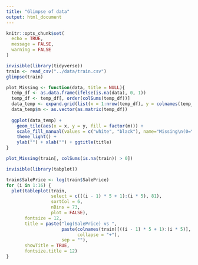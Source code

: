 ```yaml
---
title: "Glimpse of data"
output: html_document
---
```


```r
knitr::opts_chunk$set(
  echo = TRUE,
  message = FALSE,
  warning = FALSE
)
```

```r
invisible(library(tidyverse))
train <- read_csv("../data/train.csv")
glimpse(train)
```

```r
plot_Missing <- function(data, title = NULL){
  temp_df <- as.data.frame(ifelse(is.na(data), 0, 1))
  temp_df <- temp_df[, order(colSums(temp_df))]
  data_temp <- expand.grid(list(x = 1:nrow(temp_df), y = colnames(temp_df)))
  data_temp$m <- as.vector(as.matrix(temp_df))
  
  ggplot(data_temp) + 
    geom_tile(aes(x = x, y = y, fill = factor(m))) + 
    scale_fill_manual(values = c("white", "black"), name="Missing\n(0=Yes, 1=No)") + 
    theme_light() + 
    ylab("") + xlab("") + ggtitle(title)
}

plot_Missing(train[, colSums(is.na(train)) > 0])
```

```r
invisible(library(tabplot))

train$SalePrice <- log(train$SalePrice)
for (i in 1:16) {
  plot(tableplot(train, 
                 select = c(((i - 1) * 5 + 1):(i * 5), 81), 
                 sortCol = 6, 
                 nBins = 73, 
                 plot = FALSE), 
       fontsize = 12, 
       title = paste("log(SalePrice) vs ", 
                     paste(colnames(train)[((i - 1) * 5 + 1):(i * 5)], 
                           collapse = "+"), 
                     sep = ""), 
       showTitle = TRUE, 
       fontsize.title = 12)
}
```